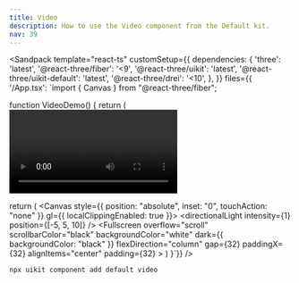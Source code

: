 ```yaml
---
title: Video
description: How to use the Video component from the Default kit.
nav: 39
---
```


<Sandpack
  template="react-ts"
  customSetup={{
    dependencies: {
      'three': 'latest',
      '@react-three/fiber': '<9',
      '@react-three/uikit': 'latest',
      '@react-three/uikit-default': 'latest',
      '@react-three/drei': '<10',
    },
  }}
  files={{
    '/App.tsx': `import { Canvas } from "@react-three/fiber";

function VideoDemo() {
  return (
    <Video
      crossOrigin="anonymous"
      src="https://commondatastorage.googleapis.com/gtv-videos-bucket/sample/BigBuckBunny.mp4"
      controls
      width={500}
    />
  )
}

  return (
    <Canvas style={{ position: "absolute", inset: "0", touchAction: "none" }} gl={{ localClippingEnabled: true }}>
      <ambientLight intensity={0.5} />
      <directionalLight intensity={1} position={[-5, 5, 10]} />
      <Defaults>
        <Fullscreen
          overflow="scroll"
          scrollbarColor="black"
          backgroundColor="white"
          dark={{ backgroundColor: "black" }}
          flexDirection="column"
          gap={32}
          paddingX={32}
          alignItems="center"
          padding={32}
        >
          <DialogAnchor><VideoDemo /></DialogAnchor>
        </Fullscreen>
      </Defaults>
    </Canvas>
  )
}`}}
/>

```bash
npx uikit component add default video
```